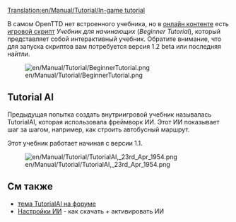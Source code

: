 [[Translation:en/Manual/Tutorial/In-game tutorial]]


{{ru/Manual/Учебник}}

В самом OpenTTD нет встроенного учебника, но в [[ru/Manual/Онлайн-контент|онлайн контенте]] есть [[en/Game Script|игровой скрипт]] ''Учебник для начинающих'' (''Beginner Tutorial''), который представляет собой интерактивный учебник. Обратите внимание, что для запуска скриптов вам потребуется версия 1.2 beta или последняя найтли.

[[File:en/Manual/Tutorial/BeginnerTutorial.png]]

== Tutorial AI ==
Предыдущая попытка создать внутриигровой учебник называлась TutorialAI, которая использовала фреймворк ИИ. Этот ИИ показывает шаг за шагом, например, как строить автобусный маршрут.

Этот учебник работает начиная с версии 1.1.

[[File:en/Manual/Tutorial/TutorialAI, 23rd Apr 1954.png]]

==См также==
* [http://www.tt-forums.net/viewtopic.php?f=65&t=55400 тема TutorialAI на форуме]
* [[ru/Manual/Настройки ИИ|Настройки ИИ]] - как скачать + активировать ИИ